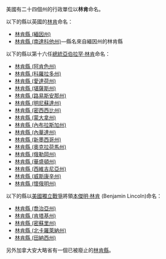 美國有二十四個州的行政單位以'''林肯'''命名。

以下的縣以英國的[[林肯_(林肯郡)|林肯]]命名：
* [[林肯縣_(緬因州)|林肯縣 (緬因州)]]
* [[林肯縣_(南達科他州)|林肯縣 (南達科他州)]]—縣名來自緬因州的林肯縣

以下的縣以第十六任[[美國總統|總統]][[亞伯拉罕·林肯|亞伯拉罕·林肯]]命名：
* [[林肯縣_(阿肯色州)|林肯縣 (阿肯色州)]]
* [[林肯縣_(科羅拉多州)|林肯縣 (科羅拉多州)]]
* [[林肯縣_(愛達荷州)|林肯縣 (愛達荷州)]]
* [[林肯縣_(堪薩斯州)|林肯縣 (堪薩斯州)]]
* [[林肯縣_(路易斯安那州)|林肯縣 (路易斯安那州)]]
* [[林肯縣_(明尼蘇達州)|林肯縣 (明尼蘇達州)]]
* [[林肯縣_(密西西比州)|林肯縣 (密西西比州)]]
* [[林肯縣_(蒙大拿州)|林肯縣 (蒙大拿州)]]
* [[林肯縣_(內布拉斯加州)|林肯縣 (內布拉斯加州)]]
* [[林肯縣_(內華達州)|林肯縣 (內華達州)]]
* [[林肯縣_(新墨西哥州)|林肯縣 (新墨西哥州)]]
* [[林肯縣_(奧克拉荷馬州)|林肯縣 (奧克拉荷馬州)]]
* [[林肯縣_(俄勒岡州)|林肯縣 (俄勒岡州)]]
* [[林肯縣_(華盛頓州)|林肯縣 (華盛頓州)]]
* [[林肯縣_(西維吉尼亞州)|林肯縣 (西維吉尼亞州)]]
* [[林肯縣_(威斯康辛州)|林肯縣 (威斯康辛州)]]
* [[林肯縣_(懷俄明州)|林肯縣 (懷俄明州)]]

以下的縣以[[美國獨立戰爭|美國獨立戰爭]]將領[[本傑明·林肯|本傑明·林肯]] (Benjamin Lincoln)命名：
* [[林肯縣_(喬治亞州)|林肯縣 (喬治亞州)]]
* [[林肯縣_(肯塔基州)|林肯縣 (肯塔基州)]]
* [[林肯縣_(密蘇里州)|林肯縣 (密蘇里州)]]
* [[林肯縣_(北卡羅萊納州)|林肯縣 (北卡羅萊納州)]]
* [[林肯縣_(田納西州)|林肯縣 (田納西州)]]

另外加拿大安大略省有一個已被廢止的[[林肯縣_(安大略省)|林肯縣]]。
{{disambig|L林肯縣|Cat=三字县名消歧义}}